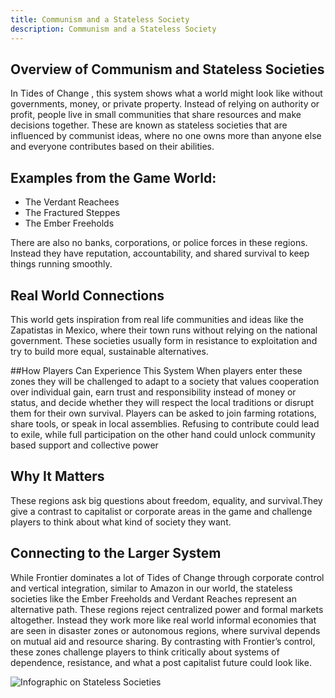 ```yaml
---
title: Communism and a Stateless Society
description: Communism and a Stateless Society
---
```


## Overview of Communism and Stateless Societies
In Tides of Change , this system shows what a world might look like without governments, money, or private property. Instead of relying on authority or profit, people live in small communities that share resources and make decisions together. These are known as stateless societies that are influenced by communist ideas, where no one owns more than anyone else  and everyone contributes based on their abilities. 

## Examples from the Game World:
- The Verdant Reachees
- The Fractured Steppes
- The Ember Freeholds

There are also no banks, corporations, or police forces in these regions. Instead they have reputation, accountability, and shared survival to keep things running smoothly.

## Real World Connections
This world gets inspiration from real life communities and ideas like the Zapatistas in Mexico, where their town runs without relying on the national government. These societies usually form in resistance to exploitation and try to build more equal, sustainable alternatives.

##How Players Can Experience This System
When players enter these zones they will be challenged to adapt to a society that values cooperation over individual gain, earn trust and responsibility instead of money or status,  and decide whether they will respect the local traditions or disrupt them for their own survival. Players can be asked to join farming rotations, share tools, or speak in local assemblies. Refusing to contribute could lead to exile, while full participation on the other hand could unlock community based support and collective power

## Why It Matters
These regions ask big questions about freedom, equality, and survival.They give a contrast to capitalist or corporate areas in the game and challenge players to think about what kind of society they want.

## Connecting to the Larger System
While Frontier dominates a lot of Tides of Change through corporate control and vertical integration, similar to Amazon in our world, the stateless societies like the Ember Freeholds and Verdant Reaches represent an alternative path. These regions reject centralized power and formal markets altogether. Instead they work more like real world informal economies that are seen in disaster zones or autonomous regions, where survival depends on mutual aid and resource sharing. By contrasting with Frontier’s control, these zones challenge players to think critically about systems of dependence, resistance, and what a post capitalist future could look like.

![Infographic on Stateless Societies](../../../assets/economics/statelessSociety.png)
